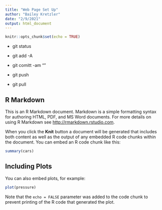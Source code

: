```yaml
---
title: "Web Page Set Up"
author: "Bailey Kretzler"
date: "2/9/2021"
output: html_document
---
```


```r
knitr::opts_chunk$set(echo = TRUE)
```

* git status  

* git add -A 

* git comitt -am "<some message>"

* git push 

* git pull 

## R Markdown

This is an R Markdown document. Markdown is a simple formatting syntax for authoring HTML, PDF, and MS Word documents. For more details on using R Markdown see <http://rmarkdown.rstudio.com>.

When you click the **Knit** button a document will be generated that includes both content as well as the output of any embedded R code chunks within the document. You can embed an R code chunk like this:

```r
summary(cars)
```

## Including Plots

You can also embed plots, for example:

```r
plot(pressure)
```

Note that the `echo = FALSE` parameter was added to the code chunk to prevent printing of the R code that generated the plot.
